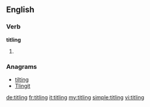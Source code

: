 
==English==

===Verb===
'''titling'''

# {{present participle of|title}}

===Anagrams===
* [[tilting#English|tilting]]
* [[Tlingit#English|Tlingit]]

[[de:titling]]
[[fr:titling]]
[[it:titling]]
[[my:titling]]
[[simple:titling]]
[[vi:titling]]